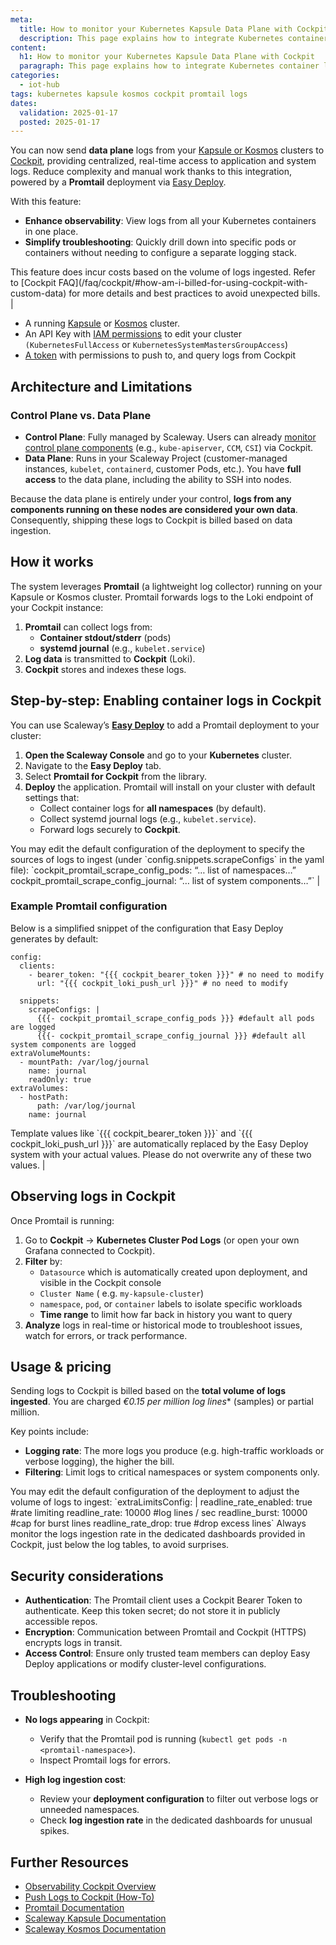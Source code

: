 ```yaml
---
meta:
  title: How to monitor your Kubernetes Kapsule Data Plane with Cockpit
  description: This page explains how to integrate Kubernetes container logs with Scaleway Cockpit using Promtail
content:
  h1: How to monitor your Kubernetes Kapsule Data Plane with Cockpit
  paragraph: This page explains how to integrate Kubernetes container logs with Scaleway Cockpit using Promtail
categories:
  - iot-hub
tags: kubernetes kapsule kosmos cockpit promtail logs
dates:
  validation: 2025-01-17
  posted: 2025-01-17
---
```


You can now send **data plane** logs from your [Kapsule or Kosmos](https://www.scaleway.com/en/kubernetes) clusters to [Cockpit](https://www.scaleway.com/en/cockpit/), providing centralized, real-time access to application and system logs. Reduce complexity and manual work thanks to this integration, powered by a **Promtail** deployment via [Easy Deploy](/containers/kubernetes/how-to/enable-easy-deploy/).

With this feature:

- **Enhance observability**: View logs from all your Kubernetes containers in one place.
- **Simplify troubleshooting**: Quickly drill down into specific pods or containers without needing to configure a separate logging stack.

<Message type="important">
    This feature does incur costs based on the volume of logs ingested. Refer to [Cockpit FAQ](/faq/cockpit/#how-am-i-billed-for-using-cockpit-with-custom-data) for more details and best practices to avoid unexpected bills. |
</Message>

<Macro id="requirements" />

- A running [Kapsule](/containers/kubernetes/how-to/create-cluster/) or [Kosmos](/containers/kubernetes/how-to/create-kosmos-cluster/) cluster.
- An API Key with [IAM permissions](/identity-and-access-management/iam/reference-content/permission-sets/) to edit your cluster `(KubernetesFullAccess` or `KubernetesSystemMastersGroupAccess`)
- [A token](/observability/cockpit/how-to/create-token/) with permissions to push to, and query logs from Cockpit

## Architecture and Limitations

### Control Plane vs. Data Plane

- **Control Plane**: Fully managed by Scaleway. Users can already [monitor control plane components](/containers/kubernetes/how-to/monitor-cluster/) (e.g., `kube-apiserver`, `CCM`, `CSI`) via Cockpit.  
- **Data Plane**: Runs in your Scaleway Project (customer-managed instances, `kubelet`, `containerd`, customer Pods, etc.). You have **full access** to the data plane, including the ability to SSH into nodes.

Because the data plane is entirely under your control, **logs from any components running on these nodes are considered your own data**. Consequently, shipping these logs to Cockpit is billed based on data ingestion.

## How it works

The system leverages **Promtail** (a lightweight log collector) running on your Kapsule or Kosmos cluster. Promtail forwards logs to the Loki endpoint of your Cockpit instance:

1. **Promtail** can collect logs from:
   - **Container stdout/stderr** (pods)
   - **systemd journal** (e.g., `kubelet.service`)
2. **Log data** is transmitted to **Cockpit** (Loki).
3. **Cockpit** stores and indexes these logs.

## Step-by-step: Enabling container logs in Cockpit

You can use Scaleway’s **[Easy Deploy](/containers/kubernetes/how-to/enable-easy-deploy/)** to add a Promtail deployment to your cluster:

1. **Open the Scaleway Console** and go to your **Kubernetes** cluster.
2. Navigate to the **Easy Deploy** tab.
3. Select **Promtail for Cockpit** from the library.
4. **Deploy** the application. Promtail will install on your cluster with default settings that:
   - Collect container logs for **all namespaces** (by default).
   - Collect systemd journal logs (e.g., `kubelet.service`).
   - Forward logs securely to **Cockpit**.
  <Message type="note">
    You may edit the default configuration of the deployment to specify the sources of logs to ingest (under `config.snippets.scrapeConfigs` in the yaml file): `cockpit_promtail_scrape_config_pods: “… list of namespaces…” cockpit_promtail_scrape_config_journal: “… list of system components…”` |
  </Message>

### Example Promtail configuration

Below is a simplified snippet of the configuration that Easy Deploy generates by default:

```
config:
  clients:
    - bearer_token: "{{{ cockpit_bearer_token }}}" # no need to modify
      url: "{{{ cockpit_loki_push_url }}}" # no need to modify

  snippets:
    scrapeConfigs: |
      {{{- cockpit_promtail_scrape_config_pods }}} #default all pods are logged
      {{{- cockpit_promtail_scrape_config_journal }}} #default all system components are logged
extraVolumeMounts:
  - mountPath: /var/log/journal
    name: journal
    readOnly: true
extraVolumes:
  - hostPath:
      path: /var/log/journal
    name: journal
```

<Message type="note">
  Template values like `{{{ cockpit_bearer_token }}}` and `{{{ cockpit_loki_push_url }}}` are automatically replaced by the Easy Deploy system with your actual values. Please do not overwrite any of these two values.  |
</Message>

## Observing logs in Cockpit

Once Promtail is running:

1. Go to **Cockpit** → **Kubernetes Cluster Pod Logs** (or open your own Grafana connected to Cockpit).
2. **Filter** by:
   - `Datasource` which is automatically created upon deployment, and visible in the Cockpit console
   - `Cluster Name` ( e.g. `my-kapsule-cluster`)
   - `namespace`, `pod`, or `container` labels to isolate specific workloads
   - **Time range** to limit how far back in history you want to query
3. **Analyze** logs in real-time or historical mode to troubleshoot issues, watch for errors, or track performance.

## Usage & pricing

Sending logs to Cockpit is billed based on the **total volume of logs ingested**. You are charged *€0.15 per million log lines*\* (samples) or partial million.

Key points include:

- **Logging rate**: The more logs you produce (e.g. high-traffic workloads or verbose logging), the higher the bill.
- **Filtering**: Limit logs to critical namespaces or system components only.

<Message type="note">
  You may edit the default configuration of the deployment to adjust the volume of logs to ingest: `extraLimitsConfig: |   readline_rate_enabled: true #rate limiting   readline_rate: 10000 #log lines / sec   readline_burst: 10000 #cap for burst lines   readline_rate_drop: true #drop excess lines`
</Message>

<Message type="tip">
  Always monitor the logs ingestion rate in the dedicated dashboards provided in Cockpit, just below the log tables, to avoid surprises.
</Message>

## Security considerations

- **Authentication**: The Promtail client uses a Cockpit Bearer Token to authenticate. Keep this token secret; do not store it in publicly accessible repos.
- **Encryption**: Communication between Promtail and Cockpit (HTTPS) encrypts logs in transit.
- **Access Control**: Ensure only trusted team members can deploy Easy Deploy applications or modify cluster-level configurations.

## Troubleshooting

- **No logs appearing** in Cockpit:
  - Verify that the Promtail pod is running (`kubectl get pods -n <promtail-namespace>`).
  - Inspect Promtail logs for errors.


- **High log ingestion cost**:
  - Review your **deployment configuration** to filter out verbose logs or unneeded namespaces.
  - Check **log ingestion rate** in the dedicated dashboards for unusual spikes.

## Further Resources

- [Observability Cockpit Overview](/observability/cockpit/)
- [Push Logs to Cockpit (How-To)](/observability/cockpit/how-to/send-metrics-logs-to-cockpit/)
- [Promtail Documentation](https://grafana.com/docs/loki/latest/clients/promtail/)
- [Scaleway Kapsule Documentation](/containers/kubernetes/kapsule/quickstart/)
- [Scaleway Kosmos Documentation](/containers/kubernetes/kosmos/quickstart/)

